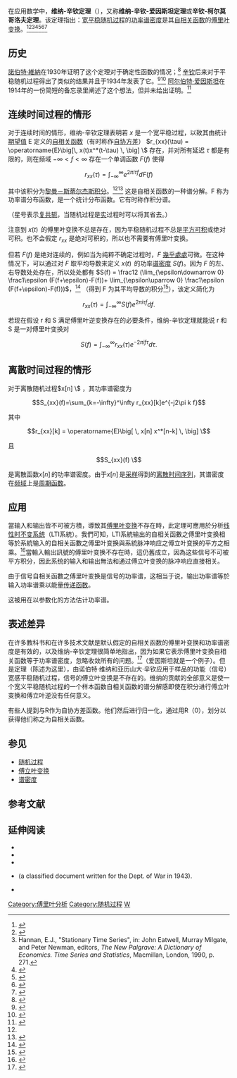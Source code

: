 {{NoteTA|G1=Signals and Systems}}
在应用数学中，'''维纳-辛钦定理'''（{{lang-en|'''Wiener–Khinchin theorem'''}}），又称'''维纳-辛钦-爱因斯坦定理'''或'''辛钦-柯尔莫哥洛夫定理'''。该定理指出：[[平稳随机过程|宽平稳]][[随机过程|随机过程]]的[[功率谱密度|功率谱密度]]是其[[自相关函数|自相关函数]]的[[傅里叶变换|傅里叶变换]]。<ref name="C. Chatfield 1989 94–95">{{cite book | title = The Analysis of Time Series—An Introduction | url = https://archive.org/details/analysisoftimese0000chat | author = C. Chatfield | edition = fourth | publisher = Chapman and Hall, London | year = 1989 | isbn=0-412-31820-2 | pages = [https://archive.org/details/analysisoftimese0000chat/page/94 94]–95}}</ref><ref>{{cite book | title = Time Series | url = https://archive.org/details/extrapolationint00wien | author = Norbert Wiener | publisher = M.I.T. Press, Cambridge, Massachusetts | year = 1964 | page = [https://archive.org/details/extrapolationint00wien/page/n48 42]}}</ref><ref>Hannan, E.J., "Stationary Time Series", in: John Eatwell, Murray Milgate, and Peter Newman, editors, ''The New Palgrave: A Dictionary of Economics.  Time Series and Statistics'', Macmillan, London, 1990, p. 271.</ref><ref>{{cite book | title = Echo Signal Processing | author = Dennis Ward Ricker | publisher = Springer | year = 2003 | isbn = 1-4020-7395-X | url = https://books.google.com/books?id=NF2Tmty9nugC&pg=PA23 }}</ref><ref>{{cite book | title = Digital and Analog Communications Systems | author = Leon W. Couch II | edition = sixth | publisher = Prentice Hall, New Jersey | year = 2001 | isbn=0-13-522583-3| pages = 406–409}}</ref><ref>{{cite book | title = Wireless Technologies: Circuits, Systems, and Devices | author =  Krzysztof Iniewski | publisher = CRC Press | year = 2007 | isbn = 0-8493-7996-2 | url = https://books.google.com/books?id=JJXrpazX9FkC&pg=PA390 }}</ref><ref>{{cite book | title = Statistical Optics | author = Joseph W. Goodman | publisher = Wiley-Interscience | year = 1985 | isbn=0-471-01502-4}}</ref>

==历史==
[[諾伯特·維納|諾伯特·維納]]在1930年证明了这个定理对于确定性函数的情况；<ref>{{cite journal|last=Wiener|first=Norbert|title=Generalized Harmonic Analysis|journal=Acta Mathematica|year=1930|volume=55|pages=117–258}}</ref> [[辛钦|辛钦]]后来对于平稳随机过程得出了类似的结果并且于1934年发表了它。<ref>{{cite book|last=Nahin|first=Paul J.|title=Dr. Euler's Fabulous Formula: Cures Many Mathematical Ills|year=2011|publisher=Princeton University Press|isbn=9780691150376|pages=225|url=http://books.google.com/books?id=GvSg5HQ7WPcC&pg=PA225|access-date=2013-10-18|archive-date=2013-12-31|archive-url=https://web.archive.org/web/20131231160823/http://books.google.com/books?id=GvSg5HQ7WPcC&pg=PA225|dead-url=no}}</ref><ref>{{cite journal|last=Khintchine|first=A.|title=Korrelationstheorie der stationären stochastischen Prozesse |journal=[[Mathematische_Annalen|Mathematische Annalen]]|year=1934 |volume=109 |issue=1 |pages=604–615 |doi=10.1007/BF01449156 }}</ref>   [[阿尔伯特·爱因斯坦|阿尔伯特·爱因斯坦]]在1914年的一份简短的备忘录里阐述了这个想法，但并未给出证明。<ref>{{cite book|title=The Legacy of Norbert Wiener: A Centennial Symposium (Proceedings of Symposia in Pure Mathematics)|page=95|first1=David|last1=Jerison|first2=Isadore Manuel|last2=Singer|first3=Daniel W.|last3=Stroock|publisher=American Mathematical Society|year=1997|isbn=0-8218-0415-4}}</ref>

==连续时间过程的情形==
对于连续时间的情形，维纳-辛钦定理表明若 <math> x </math> 是一个宽平稳过程，以致其由统计[[期望值|期望值]] E 定义的[[自相关函数|自相关函数]]（有时称作[[自协方差|自协方差]]）
<math>r_{xx}(\tau) = \operatorname{E}\big[\, x(t)x^*(t-\tau) \, \big] \ </math>
存在，并对所有延迟 <math> \tau </math> 都是有限的，则在频域 <math> -\infty < f < \infty </math> 存在一个单调函数 <math> F(f) </math> 使得

:<math> r_{xx} (\tau) = \int_{-\infty}^\infty e^{2\pi i\tau f}  dF(f) </math>

其中该积分为[[黎曼－斯蒂尔杰斯积分|黎曼－斯蒂尔杰斯积分]]。<ref name="C. Chatfield 1989 94–95"/><ref>{{cite book |last=Hannan |first=E. J. |chapter=Stationary Time Series |editor-first=John |editor-last=Eatwell |editor2-first=Murray |editor2-last=Milgate |editor3-first=Peter |editor3-last=Newman |title=The New Palgrave: A Dictionary of Economics. Time Series and Statistics |publisher=Macmillan |location=London |year=1990 |page=271 |chapterurl=https://books.google.com/books?id=CUevCwAAQBAJ&pg=PA271 |access-date=2016-08-06 |archive-date=2019-11-28 |archive-url=https://web.archive.org/web/20191128062746/https://books.google.com/books?id=CUevCwAAQBAJ&pg=PA271 |dead-url=no }}</ref> 这是自相关函数的一种谱分解。F 称为功率谱分布函数，是一个统计分布函数。它有时称作积分谱。

（星号表示[[复共轭|复共轭]]，当随机过程是[[实数|实]]过程时可以将其省去。）

注意到 <math>x(t)\,</math> 的傅里叶变换不总是存在，因为平稳随机过程不总是[[平方可積函數|平方可积]]或绝对可积。也不会假定 <math> r_{xx} </math> 是绝对可积的，所以也不需要有傅里叶变换。

但若 <math> F(f) </math> 是绝对连续的，例如当为纯粹不确定过程时，<math> F </math> [[幾乎處處|幾乎處處]]可微。在这种情况下，可以通过对  <math> F </math> 取平均导数来定义 <math>x(t)\,</math> 的功率[[谱密度|谱密度]] <math> S(f)</math>。因为 <math> F </math> 的左、右导数处处存在，所以处处都有 <math> S(f) = \frac12 (\lim_{\epsilon\downarrow 0} \frac1\epsilon (F(f+\epsilon)-F(f))+  \lim_{\epsilon\uparrow 0} \frac1\epsilon (F(f+\epsilon)-F(f)))</math>，<ref>{{cite book | title = The Analysis of Time Series—An Introduction |first = C. |last=Chatfield | edition = Fourth | publisher = Chapman and Hall |location=London | year = 1989 | isbn=0-412-31820-2 | page = 96 |url=https://books.google.com/books?id=qKzyAbdaDFAC }}</ref> （得到 F 为其平均导数的积分<ref>{{cite book | title = A Handbook of Fourier Theorems | first = D. C. |last=Champeney | publisher = Cambridge Univ. Press | year = 1987 | pages = 20–22 |url=https://books.google.com/books?id=IkQoC1ava5sC&pg=PA20 }}</ref>），该定义简化为

:<math> r_{xx} (\tau) = \int_{-\infty}^\infty S(f) e^{2\pi i\tau f} df. </math>

若现在假设 r 和 S 满足傅里叶逆变换存在的必要条件，维纳-辛钦定理就能说 r 和 S 是一对傅里叶变换对

:<math> S(f) = \int_{-\infty}^\infty r_{xx} (\tau)  e^{-2\pi if\tau} d\tau. </math>

==离散时间过程的情形==
对于离散随机过程<math>x[n] \ </math> ，其功率谱密度为
:<math> S_{xx}(f)=\sum_{k=-\infty}^\infty r_{xx}[k]e^{-j2\pi k f} </math>

其中

:<math>r_{xx}[k] = \operatorname{E}\big[ \, x[n] x^*[n-k] \, \big] \ </math> 

且

:<math>S_{xx}(f) \ </math> 

是离散函数<math>x[n]\,</math>的功率谱密度。由于<math>x[n]\,</math>是[[采样|采样]]得到的[[离散时间序列|离散时间序列]]，其谱密度在[[频域|频域]]上是[[周期函数|周期函数]]。

==应用==
當输入和输出皆不可被方積，導致其[[傅里叶变换|傅里叶变换]]不存在時，此定理可應用於分析[[线性时不变系统理论|线性时不变系统]]（LTI系統）。我們可知，LTI系統输出的自相关函數之傅里叶变换相等於系統输入的自相关函數之傅里叶变换與系統脉冲响应之傅立叶变换的平方之相乘。<ref>
{{cite book
 | title = Random signals and noise: a mathematical introduction
 | author = Shlomo Engelberg
 | publisher = CRC Press
 | year = 2007
 | isbn = 978-0-8493-7554-5
 | page = 130
 | url = https://books.google.com/books?id=Zl51JGnoww4C&pg=PA130
 }}</ref>當輸入輸出訊號的傅里叶变换不存在時，這仍舊成立，因為这些信号不可被平方积分，因此系统的输入和输出無法和通过傅立叶变换的脉冲响应直接相关。

由于信号自相关函數之傅里叶变换是信号的功率谱，这相当于说，输出功率谱等於输入功率谱乘以能量[[传递函数|传递函数]]。

这被用在以参数化的方法估计功率谱。

==表述差异==
在许多教科书和在许多技术文献是默认假定的自相关函数的傅里叶变换和功率谱密度是有效的，以及维纳-辛钦定理很简单地指出，因为如果它表示傅里叶变换自相关函数等于功率谱密度，忽略收敛所有的问题。<ref>{{cite book | title = The Analysis of Time Series—An Introduction | url = https://archive.org/details/analysisoftimese0000chat | author = C. Chatfield | edition = fourth | publisher = Chapman and Hall, London | year = 1989 | isbn=0-412-31820-2 | page = [https://archive.org/details/analysisoftimese0000chat/page/98 98]}}</ref>（爱因斯坦就是一个例子）。但是定理（陈述为这里），由诺伯特·维纳和亚历山大·辛钦应用于样品的功能（信号）宽感平稳随机过程，信号的傅立叶变换是不存在的。维纳的贡献的全部意义是使一个宽义平稳随机过程的一个样本函数自相关函数的谱分解感即使在积分进行傅立叶变换和傅立叶逆没有任何意义。

有些人提到与R作为自协方差函数。他们然后进行归一化，通过用R（0），划分以获得他们称之为自相关函数。

==参见==
* [[随机过程|随机过程]]
* [[傅立叶变换|傅立叶变换]]
* [[谱密度|谱密度]]

==参考文献==
{{Reflist|30em}}

==延伸阅读==
*{{cite book |last=Brockwell |first=Peter A. |last2=Davis |first2=Richard J. |title=Introduction to Time Series and Forecasting |edition=Second |publisher=Springer-Verlag |location=New York |year=2002 |isbn=038721657X }}
*{{cite book |last=Chatfield |first=C. |title=The Analysis of Time Series—An Introduction |url=https://archive.org/details/analysisoftimese0000chat |edition=Fourth |publisher=Chapman and Hall |location=London |year=1989 |isbn=0412318202 }}
*{{cite book |last=Fuller |first=Wayne |title=Introduction to Statistical Time Series |url=https://archive.org/details/introductiontost0000full |series=Wiley Series in Probability and Statistics |edition=Second |publisher=Wiley |location=New York |year=1996 |isbn=0471552399 }}
*{{cite paper |last=Wiener |first=Norbert |title=Extrapolation, Interpolation, and Smoothing of Stationary Time Series |publisher=Technology Press and Johns Hopkins Univ. Press |location=Cambridge, Massachusetts |year=1949 }} (a classified document written for the Dept. of War in 1943).
*{{cite book |last=Yaglom |first=A. M. |title=An Introduction to the Theory of Stationary Random Functions |publisher=Prentice–Hall |location=Englewood Cliffs, New Jersey |year=1962 }}

[[Category:傅里叶分析|Category:傅里叶分析]]
[[Category:随机过程|Category:随机过程]]
[[Category:数学定理|W]]